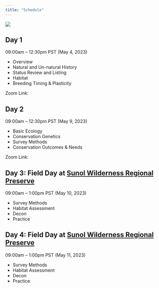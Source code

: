 ```yaml
---
title: "Schedule"
---
```


![](../img/nfa_iowa_hill_pano_reduced.jpg)

## Day 1

09:00am – 12:30pm PST (May 4, 2023)

  -   Overview
  -   Natural and Un-natural History
  -   Status Review and Listing
  -   Habitat
  -   Breeding Timing & Plasticity

Zoom Link: <TBA>

## Day 2

09:00am – 12:30pm PST (May 9, 2023)

  -   Basic Ecology
  -   Conservation Genetics
  -   Survey Methods
  -   Conservation Outcomes & Needs

Zoom Link: <TBA>
    
## Day 3: Field Day at [Sunol Wilderness Regional Preserve](https://www.ebparks.org/parks/sunol)

09:00am – 1:00pm PST (May 10, 2023)

  -   Survey Methods
  -   Habitat Assessment
  -   Decon
  -   Practice

## Day 4: Field Day at [Sunol Wilderness Regional Preserve](https://www.ebparks.org/parks/sunol)

09:00am – 1:00pm PST (May 11, 2023)

  -   Survey Methods
  -   Habitat Assessment
  -   Decon
  -   Practice